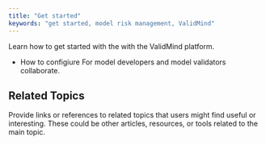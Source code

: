 ```yaml
---
title: "Get started"
keywords: "get started, model risk management, ValidMind"
---
```


<!-- 
Quickstart, essentially the demo
- Configuration 
- Dev framework demo
- Model validator try-out

--->
Learn how to get started with the with the ValidMind platform. 

- How to configiure
For model developers and model validators collaborate.

<!--
## Brief Introduction

Provide a brief introduction to the concept that this article will cover:

- What is [Concept Name]? Explain the concept or topic that the article is about. Provide a clear and concise definition that accurately reflects the scope of the article.

- Why is [Concept Name] Important? Explain why the concept or topic is important and why users should be interested in learning more about it.

- How Does [Concept Name] Work? Provide a detailed explanation of how the concept or topic works. Use examples or diagrams to help illustrate key points.

- Key Terms. List important terms and concepts related to the main topic and provide clear definitions for each one.

## Examples

Provide one or more examples that illustrate how the concept or topic works in practice. These examples should be clear and concise and should help users understand how to apply the concept or topic in real-world situations.

-->

## Related Topics

Provide links or references to related topics that users might find useful or interesting. These could be other articles, resources, or tools related to the main topic.
